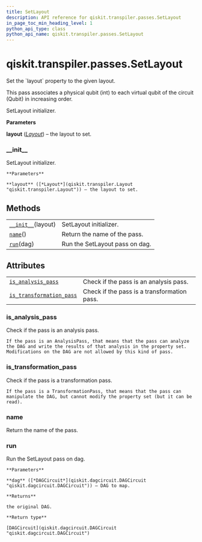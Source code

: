 ```yaml
---
title: SetLayout
description: API reference for qiskit.transpiler.passes.SetLayout
in_page_toc_min_heading_level: 1
python_api_type: class
python_api_name: qiskit.transpiler.passes.SetLayout
---
```


<span id="qiskit-transpiler-passes-setlayout" />

# qiskit.transpiler.passes.SetLayout

<Class id="qiskit.transpiler.passes.SetLayout" isDedicatedPage={true} github="https://github.com/qiskit/qiskit/tree/stable/0.16/qiskit/transpiler/passes/layout/set_layout.py" signature="SetLayout(*args, **kwargs)" modifiers="class">
  Set the `layout` property to the given layout.

  This pass associates a physical qubit (int) to each virtual qubit of the circuit (Qubit) in increasing order.

  SetLayout initializer.

  **Parameters**

  **layout** ([*Layout*](qiskit.transpiler.Layout "qiskit.transpiler.Layout")) – the layout to set.

  ### \_\_init\_\_

  <Function id="qiskit.transpiler.passes.SetLayout.__init__" signature="__init__(layout)">
    SetLayout initializer.

    **Parameters**

    **layout** ([*Layout*](qiskit.transpiler.Layout "qiskit.transpiler.Layout")) – the layout to set.
  </Function>

  ## Methods

  |                                                                                                                  |                                |
  | ---------------------------------------------------------------------------------------------------------------- | ------------------------------ |
  | [`__init__`](#qiskit.transpiler.passes.SetLayout.__init__ "qiskit.transpiler.passes.SetLayout.__init__")(layout) | SetLayout initializer.         |
  | [`name`](#qiskit.transpiler.passes.SetLayout.name "qiskit.transpiler.passes.SetLayout.name")()                   | Return the name of the pass.   |
  | [`run`](#qiskit.transpiler.passes.SetLayout.run "qiskit.transpiler.passes.SetLayout.run")(dag)                   | Run the SetLayout pass on dag. |

  ## Attributes

  |                                                                                                                                                    |                                             |
  | -------------------------------------------------------------------------------------------------------------------------------------------------- | ------------------------------------------- |
  | [`is_analysis_pass`](#qiskit.transpiler.passes.SetLayout.is_analysis_pass "qiskit.transpiler.passes.SetLayout.is_analysis_pass")                   | Check if the pass is an analysis pass.      |
  | [`is_transformation_pass`](#qiskit.transpiler.passes.SetLayout.is_transformation_pass "qiskit.transpiler.passes.SetLayout.is_transformation_pass") | Check if the pass is a transformation pass. |

  ### is\_analysis\_pass

  <Attribute id="qiskit.transpiler.passes.SetLayout.is_analysis_pass">
    Check if the pass is an analysis pass.

    If the pass is an AnalysisPass, that means that the pass can analyze the DAG and write the results of that analysis in the property set. Modifications on the DAG are not allowed by this kind of pass.
  </Attribute>

  ### is\_transformation\_pass

  <Attribute id="qiskit.transpiler.passes.SetLayout.is_transformation_pass">
    Check if the pass is a transformation pass.

    If the pass is a TransformationPass, that means that the pass can manipulate the DAG, but cannot modify the property set (but it can be read).
  </Attribute>

  ### name

  <Function id="qiskit.transpiler.passes.SetLayout.name" signature="name()">
    Return the name of the pass.
  </Function>

  ### run

  <Function id="qiskit.transpiler.passes.SetLayout.run" signature="run(dag)">
    Run the SetLayout pass on dag.

    **Parameters**

    **dag** ([*DAGCircuit*](qiskit.dagcircuit.DAGCircuit "qiskit.dagcircuit.DAGCircuit")) – DAG to map.

    **Returns**

    the original DAG.

    **Return type**

    [DAGCircuit](qiskit.dagcircuit.DAGCircuit "qiskit.dagcircuit.DAGCircuit")
  </Function>
</Class>

